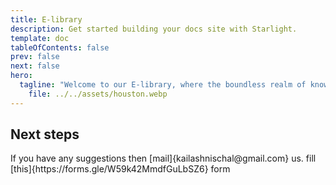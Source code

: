 ```yaml
---
title: E-library
description: Get started building your docs site with Starlight.
template: doc
tableOfContents: false
prev: false
next: false
hero:
  tagline: "Welcome to our E-library, where the boundless realm of knowledge meets the convenience of the digital age"
    file: ../../assets/houston.webp
---
```



## Next steps

<CardGrid>
	<Card title="Suggestions" icon="pencil">
		If you have any suggestions then [mail]{kailashnischal@gmail.com} us.
	</Card>
	<Card title="Want to Contribute" icon="add-document">
		 fill [this]{https://forms.gle/W59k42MmdfGuLbSZ6} form
	</Card>
</CardGrid>
